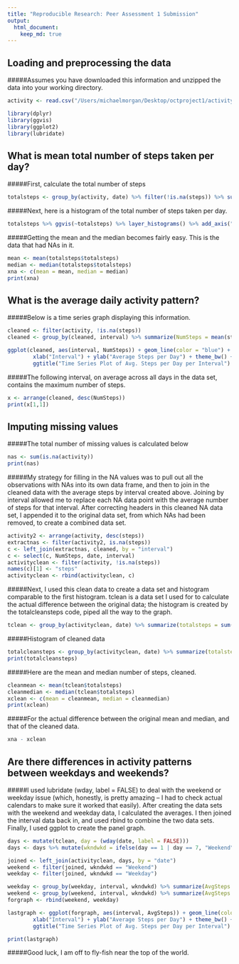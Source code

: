 ```yaml
---
title: "Reproducible Research: Peer Assessment 1 Submission"
output: 
  html_document:
    keep_md: true
---
```



## Loading and preprocessing the data

#####Assumes you have downloaded this information and unzipped the data into your working directory. 

```r

activity <- read.csv("/Users/michaelmorgan/Desktop/octproject1/activity.csv", header = TRUE, stringsAsFactors = FALSE)

```

```r

library(dplyr)
library(ggvis)
library(ggplot2)
library(lubridate)

```


## What is mean total number of steps taken per day?

#####First, calculate the total number of steps

```r

totalsteps <- group_by(activity, date) %>% filter(!is.na(steps)) %>% summarize(totalsteps = sum(steps))

```

#####Next, here is a histogram of the total number of steps taken per day. 

```r

totalsteps %>% ggvis(~totalsteps) %>% layer_histograms() %>% add_axis("x", title = "Total Steps Taken in a Day") %>% add_axis("y", title = "Count of Days with That Many Steps") 


``` 

#####Getting the mean and the median becomes fairly easy. This is the data that had NAs in it. 

```r

mean <- mean(totalsteps$totalsteps)
median <- median(totalsteps$totalsteps)
xna <- c(mean = mean, median = median)
print(xna)

``` 

## What is the average daily activity pattern?

#####Below is a time series graph displaying this information. 

```r

cleaned <- filter(activity, !is.na(steps)) 
cleaned <- group_by(cleaned, interval) %>% summarize(NumSteps = mean(steps))

ggplot(cleaned, aes(interval, NumSteps)) + geom_line(color = "blue") + 
        xlab("Interval") + ylab("Average Steps per Day") + theme_bw() + 
        ggtitle("Time Series Plot of Avg. Steps per Day per Interval")

```


#####The following interval, on average across all days in the data set, contains the maximum number of steps. 

```r

x <- arrange(cleaned, desc(NumSteps))
print(x[1,1])

``` 

## Imputing missing values

#####The total number of missing values is calculated below 

```r

nas <- sum(is.na(activity))
print(nas)

``` 

#####My strategy for filling in the NA values was to pull out all the observations with NAs into its own data frame, and then to join in the cleaned data with the average steps by interval created above. Joining by interval allowed me to replace each NA data point with the average number of steps for that interval. After correcting headers in this cleaned NA data set, I appended it to the original data set, from which NAs had been removed, to create a combined data set. 

```r

activity2 <- arrange(activity, desc(steps))
extractnas <- filter(activity2, is.na(steps))
c <- left_join(extractnas, cleaned, by = "interval")
c <- select(c, NumSteps, date, interval)
activityclean <- filter(activity, !is.na(steps))
names(c)[1] <- "steps"
activityclean <- rbind(activityclean, c)

``` 

#####Next, I used this clean data to create a data set and histogram comparable to the first histogram. tclean is a data set I used for to calculate the actual difference between the original data; the histogram is created by the totalcleansteps code, piped all the way to the graph. 

```r

tclean <- group_by(activityclean, date) %>% summarize(totalsteps = sum(steps))

```

#####Histogram of cleaned data 

```r

totalcleansteps <- group_by(activityclean, date) %>% summarize(totalsteps = sum(steps)) %>% ggvis(~totalsteps) %>% layer_histograms() %>% add_axis("x", title = "Total Steps Taken in a Day") %>% add_axis("y", title = "Count of Days with That Many Steps") 
print(totalcleansteps)

```

#####Here are the mean and median number of steps, cleaned. 

```r

cleanmean <- mean(tclean$totalsteps)
cleanmedian <- median(tclean$totalsteps)
xclean <- c(mean = cleanmean, median = cleanmedian)
print(xclean)

``` 

#####For the actual difference between the original mean and median, and that of the cleaned data. 

```r

xna - xclean

``` 

## Are there differences in activity patterns between weekdays and weekends?

#####I used lubridate (wday, label = FALSE) to deal with the weekend or weekday issue (which, honestly, is pretty amazing -- I had to check actual calendars to make sure it worked that easily). After creating the data sets with the weekend and weekday data, I calculated the averages. I then joined the interval data back in, and used rbind to combine the two data sets. Finally, I used ggplot to create the panel graph. 

```r

days <- mutate(tclean, day = (wday(date, label = FALSE)))
days <- days %>% mutate(wkndwkd = ifelse(day == 1 | day == 7, "Weekend", "Weekday"))

joined <- left_join(activityclean, days, by = "date")
weekend <- filter(joined, wkndwkd == "Weekend")
weekday <- filter(joined, wkndwkd == "Weekday")

weekday <- group_by(weekday, interval, wkndwkd) %>% summarize(AvgSteps = mean(steps))
weekend <- group_by(weekend, interval, wkndwkd) %>% summarize(AvgSteps = mean(steps))
forgraph <- rbind(weekend, weekday)

lastgraph <- ggplot(forgraph, aes(interval, AvgSteps)) + geom_line(color = "black") + 
        xlab("Interval") + ylab("Average Steps per Day") + theme_bw() + 
        ggtitle("Time Series Plot of Avg. Steps per Day per Interval") + facet_grid(wkndwkd~.) + theme(plot.background=element_rect(fill="gray"))

print(lastgraph)

``` 

#####Good luck, I am off to fly-fish near the top of the world. 

